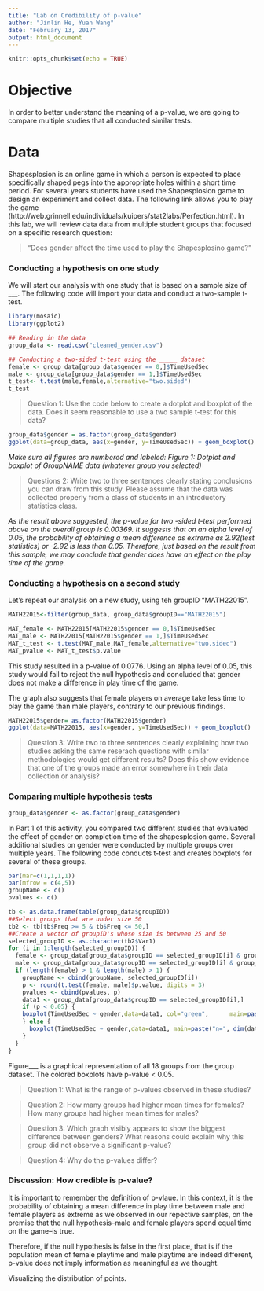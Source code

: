 ```yaml
---
title: "Lab on Credibility of p-value"
author: "Jinlin He, Yuan Wang"
date: "February 13, 2017"
output: html_document
---
```


```r
knitr::opts_chunk$set(echo = TRUE)
```

# Objective
In order to better understand the meaning of a p-value, we are going to compare multiple studies that all conducted similar tests.

# Data 
Shapesplosion is an online game in which a person is expected to place specifically shaped pegs into the appropriate holes within a short time period. For several years students have used the Shapesplosion game to design an experiment and collect data. The following link allows you to play the game  (http://web.grinnell.edu/individuals/kuipers/stat2labs/Perfection.html). In this lab, we will review data data from multiple student groups that focused on a specific research question: 

> "Does gender affect the time used to play the Shapesplosino game?"

### Conducting a hypothesis on one study

We will start our analysis with one study that is based on a sample size of ___. The following code will import your data and conduct a two-sample t-test.

```r
library(mosaic)
library(ggplot2)
```

```r
## Reading in the data
group_data <- read.csv("cleaned_gender.csv")

```


```r
## Conducting a two-sided t-test using the _____ dataset
female <- group_data[group_data$gender == 0,]$TimeUsedSec
male <- group_data[group_data$gender == 1,]$TimeUsedSec
t_test<- t.test(male,female,alternative="two.sided")
t_test
```

> Question 1: Use the code below to create a dotplot and boxplot of the data. Does it seem reasonable to use a two sample t-test for this data?


```r
group_data$gender = as.factor(group_data$gender)
ggplot(data=group_data, aes(x=gender, y=TimeUsedSec)) + geom_boxplot()  + theme(legend.position="top") + labs(title="") 
```

*Make sure all figures are numbered and labeled: Figure 1: Dotplot and boxplot of GroupNAME data (whatever group you selected)*

> Questions 2: Write two to three sentences clearly stating conclusions you can draw from this study. Please assume that the data was collected properly from a class of students in an introductory statistics class.

*As the result above suggested, the p-value for two -sided t-test performed above on the overall group is 0.00369. It suggests that on an alpha level of 0.05, the probability of obtaining a mean difference as extreme as 2.92(test statistics) or -2.92 is less than 0.05. Therefore, just based on the result from this sample, we may conclude that gender does have an effect on the play time of the game.*

### Conducting a hypothesis on a second study

Let's repeat our analysis on a new study, using teh groupID "MATH22015".

```r
MATH22015<-filter(group_data, group_data$groupID=="MATH22015")

MAT_female <- MATH22015[MATH22015$gender == 0,]$TimeUsedSec
MAT_male <- MATH22015[MATH22015$gender == 1,]$TimeUsedSec
MAT_t_test <- t.test(MAT_male,MAT_female,alternative="two.sided")
MAT_pvalue <- MAT_t_test$p.value
```

This study resulted in a p-value of 0.0776. Using an alpha level of 0.05, this study would fail to reject the null hypothesis and concluded that gender does not make a difference in play time of the game.


The graph also suggests that female players on average take less time to play the game than male players, contrary to our previous findings.
```r
MATH22015$gender= as.factor(MATH22015$gender)
ggplot(data=MATH22015, aes(x=gender, y=TimeUsedSec)) + geom_boxplot()  + theme(legend.position="top") + labs(title="") 
```

> Question 3: Write two to three sentences clearly explaining how two studies asking the same reserach questions with similar methodologies would get different results? Does this show evidence that one of the groups made an error somewhere in their data collection or analysis?

### Comparing multiple hypothesis tests


```r
group_data$gender <- as.factor(group_data$gender)

```

In Part 1 of this activity, you compared two different studies that evaluated the effect of gender on completion time of the shapesplosion game. Several additional studies on gender were conducted by multiple groups over multiple years. The following code conducts t-test and creates boxplots for several of these groups.

```r
par(mar=c(1,1,1,1))
par(mfrow = c(4,5))
groupName <- c()
pvalues <- c()

tb <- as.data.frame(table(group_data$groupID))
##Select groups that are under size 50
tb2 <- tb[tb$Freq >= 5 & tb$Freq <= 50,]
##Create a vector of groupID's whose size is between 25 and 50
selected_groupID <- as.character(tb2$Var1)
for (i in 1:length(selected_groupID)) {
  female <- group_data[group_data$groupID == selected_groupID[i] & group_data$gender == 0,]$TimeUsedSec
  male <- group_data[group_data$groupID == selected_groupID[i] & group_data$gender == 1,]$TimeUsedSec
  if (length(female) > 1 & length(male) > 1) {
    groupName <- cbind(groupName, selected_groupID[i])
    p <- round(t.test(female, male)$p.value, digits = 3)
    pvalues <- cbind(pvalues, p)
    data1 <- group_data[group_data$groupID == selected_groupID[i],]
    if (p < 0.05) {
    boxplot(TimeUsedSec ~ gender,data=data1, col="green",      main=paste("n=", dim(data1)[1], ", pval=", p), xlab="Gender (1=Male, 0=Female)", ylab="Time Used Seconds")
    } else {
      boxplot(TimeUsedSec ~ gender,data=data1, main=paste("n=", dim(data1)[1], ", pval=", p), xlab="Gender (1=Male, 0=Female)", ylab="Time Used Seconds")
    }
  }
}

```


Figure___ is a graphical representation of all 18 groups from the group dataset. The colored boxplots have p-value < 0.05.

> Question 1: What is the range of p-values observed in these studies?

> Question 2: How many groups had higher mean times for females? How many groups had higher mean times for males?

> Question 3: Which graph visibly appears to show the biggest difference between genders? What reasons could explain why this group did not observe a significant p-value?

> Question 4: Why do the p-values differ? 

### Discussion: How credible is p-value?

It is important to remember the definition of p-vlaue. In this context, it is the probability of obtaining a mean difference in play time between male and female players as extreme as we observed in our repective samples, on the premise that the null hypothesis–male and female players spend equal time on the game–is true.

Therefore, if the null hypothesis is false in the first place, that is if the population mean of female playtime and male playtime are indeed different, p-value does not imply information as meaningful as we thought.


Visualizing the distribution of points.




